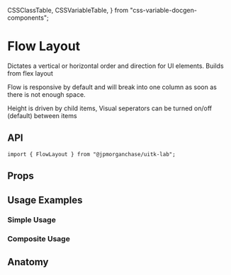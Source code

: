   CSSClassTable,
  CSSVariableTable,
} from "css-variable-docgen-components";

<Meta title="Layout/Docs/Core/FlowLayout" component={FlowLayout} />

# Flow Layout

Dictates a vertical or horizontal order and direction for UI elements.
Builds from flex layout

Flow is responsive by default and will break into one column as soon as there is not enough space.

<Canvas>
  <Story id="layout-core-flowlayout--default-flow-layout" />
</Canvas>

Height is driven by child items,
Visual seperators can be turned on/off (default) between items

## API

```
import { FlowLayout } from "@jpmorganchase/uitk-lab";
```

## Props

<ArgsTable of={FlowLayout} />

## Usage Examples

### Simple Usage

<Canvas>
  <Story id="layout-core-flowlayout--flow-layout-simple-usage" />
</Canvas>

### Composite Usage

<Canvas>
  <Story id="layout-core-flowlayout--flow-layout-composite" />
</Canvas>

## Anatomy

<Canvas>
  <ComponentAnatomy showLegend>
    <FlowLayout>
      <FlowItem></FlowItem>
    </FlowLayout>
  </ComponentAnatomy>
</Canvas>
